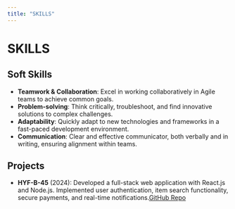 ```yaml
---
title: "SKILLS"
---
```


<div className="prose mx-4 my-4">
    <h1 className="text-2xl font-bold text-gray-800">SKILLS</h1>
    <div className="my-4">
        <h2 className="text-xl font-semibold text-gray-700 mb-2">Soft Skills</h2>
        <ul className="list-disc list-inside text-gray-600">
            <li><strong className="text-indigo-600">Teamwork & Collaboration</strong>: Excel in working collaboratively
                in Agile teams to achieve common goals.
            </li>
            <li><strong className="text-indigo-600">Problem-solving</strong>: Think critically, troubleshoot, and find
                innovative solutions to complex challenges.
            </li>
            <li><strong className="text-indigo-600">Adaptability</strong>: Quickly adapt to new technologies and
                frameworks in a fast-paced development environment.
            </li>
            <li><strong className="text-indigo-600">Communication</strong>: Clear and effective communicator, both
                verbally and in writing, ensuring alignment within teams.
            </li>
        </ul>
    </div>
</div>

<div className="my-6">
    <h2 className="text-xl font-semibold text-gray-700 mb-2">Projects</h2>
    <ul className="list-disc list-inside ml-6 space-y-2 text-lg text-gray-600">
        <li><strong>HYF-B-45</strong> (2024): Developed a full-stack web application with React.js and Node.js.
            Implemented user authentication, item search functionality, secure payments, and real-time notifications.<a
                href="https://github.com/29Kumait/HYF-B-45.git" className="border-b-4 border-[#FF7A9A] text-[#FF507A]">GitHub
                Repo</a></li>
    </ul>
</div>
